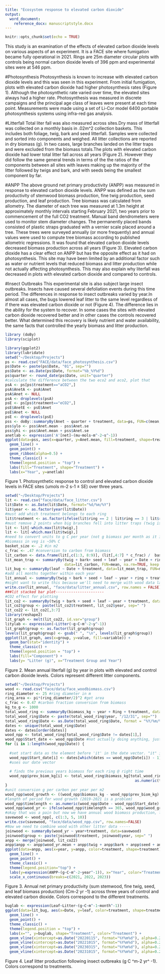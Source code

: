```yaml
---
title: "Ecosystem response to elevated carbon dioxide"
output:
  word_document: 
    reference_docx: manuscriptstyle.docx
---
```


```r
knitr::opts_chunk$set(echo = TRUE)
```

This study is an examination of the effects of elevated carbon dioxide levels on various aspects of an experiment. It is a FACE site where fumigation became fully operational in 2021. Rings are 25m diameter circular plots with controls being normal carbon dioxide levels of 396 ppm and experimental sites were at 546 ppm. 

#Photosynthesis 
Photosynthesis is known to increase with elevated carbon dioxide levels and this was seen in this experiment. From initial fumigation, plots with elevated carbon dioxide had higher photosynthesis rates (Figure 1). Although the photosynthetic rate varied over time, the elevated sites always had a higher rate. Photosynthesis was measured in discrete campaigns and the principal age class of leaves were present at each time point. Measurements were made using a set of Li-Cor model 6400 portable photosynthesis systems using infra-red gas analysis. 

#Litterfall
Total liter fall was also measured across sites.Dry mass of litterfall was collected on a monthly basis in .02m^2 collection baskets. This includes both foliage, twig, bark and seed litterfall. Samples were collected and sorted into components and weighed. All litter collections are reported in dry biomass (g). In two cases, large branches landed on the litter traps and were excluded from the biomass totals.The plots with elevated carbon dioxide had lower total litter fall across all years (Figure 2). However they did follow the same general trends in terms of the the ratios of the components between all sites with leaves making up the majority of the litter followed by twigs and bark, and with seeds being the smallest component by far. 

#ANPP
The above ground net primary productivity (ANPP) was measured in response to elevated carbon dioxide levels. ANPP was defined as the sum productivity of stemwood biomass production, fine twig production, seed production, and leaf production. Tree biomass was calculated from allometry. The diameter of each tree was measured at 1.3m height at approximately monthly intervals starting February 2021, two years prior to commencement of the full CO2 treatment. Manual band dendrometers were used to monitor stem diameter changes. The permanently placed bands consisted of plastic straps graduated with a vernier scale placed around a tree. These trees were surveyed annually (or more frequently) and annual values were used to compute tree biomass according to published allometric regressions. It was found that elevated carbon dioxide levels decreased biomass production across all years (Figure 3). Elevated carbon dioxide has a clear effect on ANPP but has the opposite effect as it had on photosynthesis. This site may have been limited by an additional factor such as water or nutrient levels that reduced biomass and litter production while not actually affecting photosynthesis. This may also explain why literfall was decreased in plots with elevated carbon dioxide and compared to controls. 

#Insect Outbreaks
This experimental site is also subject large insect outbreaks. Insects have caused several defoliation events during this time period. The differences in response to insect outbreaks varied by year.In almost all cases, the bugs lowered leaf litter to the same level regardless of if there was elevated carbon dioxide or not (Figure 4). The difference lies in the ability for the system to recover. In some cases the sites with elevated carbon dioxide recovered better and in other cases the controls recovered better. What determined this recovery is likely nutrient and water availability, the same facts that controlled the yearly biomass and litter production. 

```r
library (doBy)
library(sciplot)

library(ggplot2)
library(lubridate)
setwd("~/Desktop/Projects")
ps <- read.csv("FACE/data/face_photosynthesis.csv")
ps$Date <- paste(ps$Date, "01", sep="")
ps$Date <- as.Date(ps$Date, format="%b_%Y%d")
ps$quarter <- round_date(ps$Date, unit="quarter")
#calculate the difference between the two eco2 and aco2, plot that
psA <- ps[ps$treatment=="aCO2",]
psA$AnetA <- psA$Anet
psA$Anet <- NULL
psA <- droplevels(psA)
psE <- ps[ps$treatment=="eCO2",]
psE$AnetE <- psE$Anet
psE$Anet <- NULL
psE <- droplevels(psE)
pss <- doBy::summaryBy(Anet ~ quarter + treatment, data=ps, FUN=c(mean, se), na.rm=TRUE)
pss$ylo <- pss$Anet.mean - pss$Anet.se
pss$yhi <- pss$Anet.mean + pss$Anet.se
anetlab <- expression('A'[net]~(mu~mols~m^-2~s^-1))
ggplot(data=pss, aes(x=quarter, y=Anet.mean, fill=treatment, shape=treatment, ymin=ylo, ymax=yhi)) +
  geom_line() +
  geom_point() +
  geom_ribbon(alpha=0.5) +
  theme_classic() +
  theme(legend.position = "top") +
  labs(fill="Treatment", shape="Treatment") +
  labs(x="Year", y=anetlab)

```

Figure 1. Photosynthetic response to control and elevated carbon dioxide levels in FACE sites (umols m-2 s-1 ± SE) over three years. 



```r
setwd("~/Desktop/Projects")
lit <- read.csv("face/data/face_litter.csv")
lit$Date <- as.Date(lit$Date, format="%d/%m/%Y")
lit$year <- as.factor(year(lit$Date))
#must add which treatment belongs to each ring
lit$treatment <- as.factor(ifelse(lit$ring == 2 | lit$ring == 3 | lit$ring == 6, "aCO2", "eCO2"))
#must remove 2 points when big branches fell into litter traps (twig is too big)
lit <- lit[-which.max(lit$twig),]
lit <- lit[-which.max(lit$twig),]
#need to convert units to g C per year (not g biomass per month as it is now)
#biomass in veg is ~50% C
basket_size <- .2 #in m2
c_frac <- .47 #conversion to carbon from biomass
lit_carbon <- data.frame(lit[,c(1:3, 8:9)], (lit[,4:7] * c_frac) /  basket_size) # now it's gC m^-2 month^-1
lit_mean_trap <- summaryBy(twig + bark+ seed + leaf ~ year + Date + ring + treatment,
                           data=lit_carbon, FUN=mean, na.rm=TRUE, keep.names = TRUE) #summarizing by averaging all traps
lit_bug <- summaryBy(leaf ~ Date + treatment, data=lit_mean_trap, FUN=mean, keep.names=TRUE, na.rm=TRUE)
#add all months together within each year
lit_annual <- summaryBy(twig + bark + seed + leaf ~ year + ring + treatment, data=lit_mean_trap, FUN=sum, na.rm=TRUE, keep.names = TRUE)
#might want to write this because we'll need to merge with wood data later
write.csv(lit_annual, "face/data/litter_annual.csv", row.names = FALSE)
###lit stacked bar plot----------------------
#CO2 effect for plotting
lit_co2 <- summaryBy(twig + bark + seed + leaf ~ year + treatment, data=lit_annual, FUN=mean, keep.names = TRUE)
lit_co2$group <- paste(lit_co2$treatment, lit_co2$year, sep=" ")
lit_co22 <- lit_co2[,3:7]
library(reshape2)
lit_graph <- melt(lit_co22, id.var="group")
litylab <- expression(~Litter(~g~C~m^-2~y^-1))
lit_graph$group <- as.factor(lit_graph$group)
levels(lit_graph$group) <- gsub(" ", "\n", levels(lit_graph$group))
ggplot(lit_graph, aes(x=group, y=value, fill=variable)) +
  geom_bar(stat="identity") +
  theme_classic() +
  theme(legend.position = "top") +
  labs(fill="Component") +
  labs(y= "Litter (g)", x="Treatment Group and Year")
```

Figure 2. Mean annual literfall (g) by year in plots with elevated and control carbon dioxide levels. Colors represent different litter components. 

```r
setwd("~/Desktop/Projects")
wood <- read.csv("face/data/face_woodbiomass.csv")
ring_diameter <- 25 #ring diameter in m
ring_area <- pi*(ring_diameter/2)^2 #get area
c_frac <- 0.47 #carbon fraction conversion from biomass
kg_to_g <- 1000
total_wood_ring <- summaryBy(biomass_kg ~ year + Ring + treatment, data=wood, FUN=sum, na.rm=TRUE, keep.names=TRUE)
total_wood_ring$Date <- paste(total_wood_ring$year, "/12/31", sep="")
total_wood_ring$Date <- as.Date(total_wood_ring$Date, format = "%Y/%m/%d")
dates <- unique(total_wood_ring$Date)
dates <- dates[order(dates)]
wood_npp <- total_wood_ring[total_wood_ring$Date != dates[1],]
wood_npp$Start_date <- wood_npp$Date #not actually doing anything, just setting the column format up for the FOR Loop
for (i in 1:length(wood_npp$Date)) {
  
  #set start data as the element before 'it' in the date vector. "it" is the date in wood_npp
  wood_npp$Start_date[i] <- dates[which(dates == wood_npp$Date[i]) - 1]  
  #uses our date vector
  
  # finds the previous years biomass for each ring @ right time
  wood_npp$prev_biom_kg[i] <- total_wood_ring$biomass_kg[total_wood_ring$Ring == wood_npp$Ring[i] &
                                                           as.numeric(total_wood_ring$Date-wood_npp$Start_date[i])==0]
}
#unit conversion g per carbon per year per m2
wood_npp$wood_growth <- ((wood_npp$biomass_kg - wood_npp$prev_biom_kg) * c_frac * kg_to_g)/ring_area
#length of period for wood growth (2019-2021 is a problem)
wood_npp$timelength <- as.numeric(wood_npp$Date - wood_npp$Start_date)
wood_npp$wood_yr <- ifelse(wood_npp$timelength == 365, wood_npp$wood_growth/1, wood_npp$wood_growth/2)
#okay that was a pain but now we have annual wood biomass production, let's save it
savewood <- wood_npp[, c(1:3, 5, 10)]
write.csv(savewood, "face/data/wood_npp.csv", row.names=FALSE)
#Now we need to combine wood with other litter data -----
joinwood <- summaryBy(wood_yr ~ year+treatment, data=savewood)
joinwood$group <- paste(joinwood$treatment, joinwood$year, sep=" ")
anpp <- merge(joinwood, lit_co22)
anpp$anpp <- anpp$wood_yr.mean + anpp$twig + anpp$bark + anpp$seed + anpp$leaf
ggplot(data=anpp, aes(x=year, y=anpp, color=treatment, shape=treatment)) +
  geom_line() +
  geom_point() +
  theme_classic() +
  theme(legend.position="top") +
  labs(y=expression(ANPP~(g~C~m^-2~year^-1)), x="Year", color="Treatment", shape= "Treatment") +
  scale_x_continuous(breaks=c(2021, 2022, 2023))
```

Figure 3. Annual net primary productivity (sum stemwood, fine twig, seed, and leaf biomass production) (Cm-2 yr -1) across three years of control and elevated carbon dioxide. Colors correspond to the different treatments. 

```r
buglab <- expression(Leaf~Litter~(g~C~m^-1~month^-1))
ggplot(data=lit_bug, aes(x=Date, y=leaf, color=treatment, shape=treatment)) +
  geom_line() +
  geom_point() +
  theme_classic() +
  theme(legend.position = "top") +
  labs(x="", y=buglab, shape="Treatment", color="Treatment") +
  geom_vline(xintercept=as.Date("20220115", format="%Y%m%d"), alpha=0.25) +
  geom_vline(xintercept=as.Date("20221015", format="%Y%m%d"), alpha=0.25) +
  geom_vline(xintercept=as.Date("20230315", format="%Y%m%d"), alpha=0.25) +
  geom_vline(xintercept=as.Date("20231015", format="%Y%m%d"), alpha=0.25)

```

Figure 4. Leaf litter production following insect outbreaks (g C ^m-2 yr^ -1). Colors correspond to treatments. 
